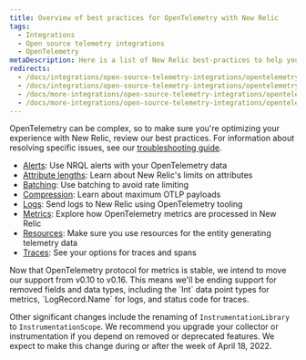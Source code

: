 ```yaml
---
title: Overview of best practices for OpenTelemetry with New Relic
tags:
  - Integrations
  - Open source telemetry integrations
  - OpenTelemetry
metaDescription: Here is a list of New Relic best-practices to help you optimize your OpenTelemetry deployments.
redirects:
  - /docs/integrations/open-source-telemetry-integrations/opentelemetry/opentelemetry-logs
  - /docs/integrations/open-source-telemetry-integrations/opentelemetry/opentelemetry-concepts
  - /docs/more-integrations/open-source-telemetry-integrations/opentelemetry/opentelemetry-concepts
  - /docs/more-integrations/open-source-telemetry-integrations/opentelemetry/opentelemetry-best-practices
---
```


OpenTelemetry can be complex, so to make sure you're optimizing your experience with New Relic, review our best practices. For information about resolving specific issues, see our [troubleshooting guide](/docs/more-integrations/open-source-telemetry-integrations/opentelemetry/opentelemetry-troubleshooting).

* [Alerts](/docs/more-integrations/open-source-telemetry-integrations/opentelemetry/best-practices/opentelemetry-best-practices-alerts): Use NRQL alerts with your OpenTelemetry data
* [Attribute lengths](/docs/more-integrations/open-source-telemetry-integrations/opentelemetry/best-practices/best-practices-attributes): Learn about New Relic's limits on attributes
* [Batching](/docs/more-integrations/open-source-telemetry-integrations/opentelemetry/best-practices/best-practices-batching): Use batching to avoid rate limiting
* [Compression](/docs/more-integrations/open-source-telemetry-integrations/opentelemetry/best-practices/best-practices-compression): Learn about maximum OTLP payloads
* [Logs](/docs/more-integrations/open-source-telemetry-integrations/opentelemetry/best-practices/best-practices-logs): Send logs to New Relic using OpenTelemetry tooling
* [Metrics](/docs/more-integrations/open-source-telemetry-integrations/opentelemetry/best-practices/best-practices-metrics): Explore how OpenTelemetry metrics are processed in New Relic
* [Resources](/docs/more-integrations/open-source-telemetry-integrations/opentelemetry/best-practices/best-practices-resources): Make sure you use resources for the entity generating telemetry data
* [Traces](/docs/more-integrations/open-source-telemetry-integrations/opentelemetry/best-practices/best-practices-traces): See your options for traces and spans

<Callout variant="important">
Now that OpenTelemetry protocol for metrics is stable, we intend to move our support from v0.10 to v0.16. This means we'll be ending support for removed fields and data types, including the `Int` data point types for metrics, `LogRecord.Name` for logs, and status code for traces.

Other significant changes include the renaming of `InstrumentationLibrary` to `InstrumentationScope`. We recommend you upgrade your collector or instrumentation if you depend on removed or deprecated features. We expect to make this change during or after the week of April 18, 2022.
</Callout>



